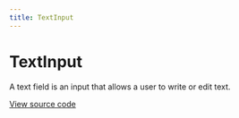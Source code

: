 ```yaml
---
title: TextInput
---
```


# TextInput

A text field is an input that allows a user to write or edit text.

[View source code](https://github.com/Spendesk/grapes/tree/master/src/components/TextInput)
